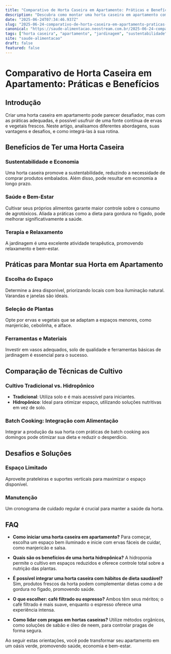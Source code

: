 ```yaml
---
title: "Comparativo de Horta Caseira em Apartamento: Práticas e Benefícios"
description: "Descubra como montar uma horta caseira em apartamento comparando práticas e benefícios, incluindo palavras-chave como gordura no fígado dieta e café filtrado vs espresso."
date: "2025-06-24T07:34:46.937Z"
slug: "2025-06-24-comparativo-de-horta-caseira-em-apartamento-praticas-e-beneficios"
canonical: "https://saude-alimentacao.neostream.com.br/2025-06-24-comparativo-de-horta-caseira-em-apartamento-praticas-e-beneficios"
tags: ["horta caseira", "apartamento", "jardinagem", "sustentabilidade"]
site: "saude-alimentacao"
draft: false
featured: false
---
```


# Comparativo de Horta Caseira em Apartamento: Práticas e Benefícios

## Introdução
Criar uma horta caseira em apartamento pode parecer desafiador, mas com as práticas adequadas, é possível usufruir de uma fonte contínua de ervas e vegetais frescos. Neste artigo, analisamos diferentes abordagens, suas vantagens e desafios, e como integrá-las à sua rotina.

## Benefícios de Ter uma Horta Caseira

### Sustentabilidade e Economia
Uma horta caseira promove a sustentabilidade, reduzindo a necessidade de comprar produtos embalados. Além disso, pode resultar em economia a longo prazo.

### Saúde e Bem-Estar
Cultivar seus próprios alimentos garante maior controle sobre o consumo de agrotóxicos. Aliada a práticas como a dieta para gordura no fígado, pode melhorar significativamente a saúde.

### Terapia e Relaxamento
A jardinagem é uma excelente atividade terapêutica, promovendo relaxamento e bem-estar.

## Práticas para Montar sua Horta em Apartamento

### Escolha do Espaço
Determine a área disponível, priorizando locais com boa iluminação natural. Varandas e janelas são ideais.

### Seleção de Plantas
Opte por ervas e vegetais que se adaptam a espaços menores, como manjericão, cebolinha, e alface.

### Ferramentas e Materiais
Investir em vasos adequados, solo de qualidade e ferramentas básicas de jardinagem é essencial para o sucesso.

## Comparação de Técnicas de Cultivo

### Cultivo Tradicional vs. Hidropônico
- **Tradicional**: Utiliza solo e é mais acessível para iniciantes.
- **Hidropônico**: Ideal para otimizar espaço, utilizando soluções nutritivas em vez de solo.

### Batch Cooking: Integração com Alimentação
Integrar a produção da sua horta com práticas de batch cooking aos domingos pode otimizar sua dieta e reduzir o desperdício.

## Desafios e Soluções

### Espaço Limitado
Aproveite prateleiras e suportes verticais para maximizar o espaço disponível.

### Manutenção
Um cronograma de cuidado regular é crucial para manter a saúde da horta.

## FAQ

- **Como iniciar uma horta caseira em apartamento?**
  Para começar, escolha um espaço bem iluminado e inicie com ervas fáceis de cuidar, como manjericão e salsa.

- **Quais são os benefícios de uma horta hidropônica?**
  A hidroponia permite o cultivo em espaços reduzidos e oferece controle total sobre a nutrição das plantas.

- **É possível integrar uma horta caseira com hábitos de dieta saudável?**
  Sim, produtos frescos da horta podem complementar dietas como a de gordura no fígado, promovendo saúde.

- **O que escolher: café filtrado ou espresso?**
  Ambos têm seus méritos; o café filtrado é mais suave, enquanto o espresso oferece uma experiência intensa.

- **Como lidar com pragas em hortas caseiras?**
  Utilize métodos orgânicos, como soluções de sabão e óleo de neem, para controlar pragas de forma segura.

Ao seguir estas orientações, você pode transformar seu apartamento em um oásis verde, promovendo saúde, economia e bem-estar.
